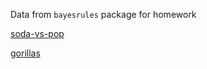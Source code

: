 Data from `bayesrules` package for homework

[soda-vs-pop](pop-vs-soda.csv)

[gorillas](gorillas.csv)
